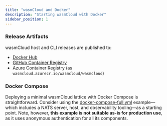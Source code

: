 ```yaml
---
title: "wasmCloud and Docker"
description: "Starting wasmCloud with Docker"
sidebar_position: 1
---
```


### Release Artifacts

wasmCloud host and CLI releases are published to:

- [Docker Hub](https://hub.docker.com/r/wasmcloud/wasmcloud)
- [GitHub Container Registry](https://github.com/wasmcloud/wasmCloud/pkgs/container/wasmcloud)
- Azure Container Registry (as `wasmcloud.azurecr.io/wasmcloud/wasmcloud`)

### Docker Compose

Deploying a minimal wasmCloud lattice with Docker Compose is straightforward. Consider using the [docker-compose-full.yml](https://github.com/wasmCloud/wasmCloud/blob/main/examples/docker/docker-compose-full.yml) example—which includes a NATS server, host, and observability tooling—as a starting point. Note, however, **this example is not suitable as-is for production use**, as it uses anonymous authentication for all its components.
